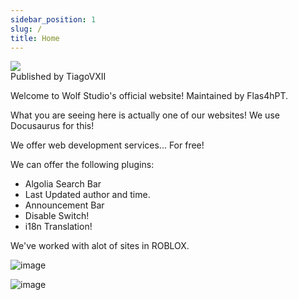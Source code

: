 ```yaml
---
sidebar_position: 1
slug: /
title: Home
---
```

<div className="avatar">
  <img
    className="avatar__photo avatar_photo--sm"
    src="https://avatars.githubusercontent.com/u/93576144?v=4" />
  <div className="avatar_intro">
    <div className="avatar__name">Published by TiagoVXII</div>
  </div>
</div>

Welcome to Wolf Studio's official website! Maintained by Flas4hPT.

What you are seeing here is actually one of our websites! We use Docusaurus for this!

We offer web development services... For free!

We can offer the following plugins:
- Algolia Search Bar
- Last Updated author and time.
- Announcement Bar
- Disable Switch!
- i18n Translation!

We've worked with alot of sites in ROBLOX.

![image](https://cdn.discordapp.com/attachments/1075028187450441779/1075165471067869325/image0.jpg)

![image](https://cdn.discordapp.com/attachments/1075818119714574336/1075885260333654197/ThatWElRD_Dude_scp_foundation_badge_ETA-10_metalic_with_an_eye_2e41844a-3fee-4915-967d-4b43bd25ef28-removebg-preview.png)
